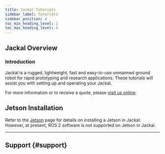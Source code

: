 ```yaml
---
title: Jackal Tutorials
sidebar_label: Tutorials
sidebar_position: 4
toc_min_heading_level: 2
toc_max_heading_level: 4
---
```



<ComponentIntroductionJackal />

## Jackal Overview

### Introduction

Jackal is a rugged, lightweight, fast and easy-to-use unmanned ground robot for rapid prototyping
and research applications. These tutorials will assist you with setting up and operating your Jackal.

For more information or to receive a quote, please [visit us online](http://clearpathrobotics.com/jackal).

<ComponentTutorialLinks />

## Jetson Installation

Refer to the [Jetson](../../accessories/computers/jetson/jetson_hardware) page for details on installing a Jetson in Jackal.
However, at present, ROS 2 software is not supported on Jetson in Jackal.

---

## Support {#support}

<Support />
